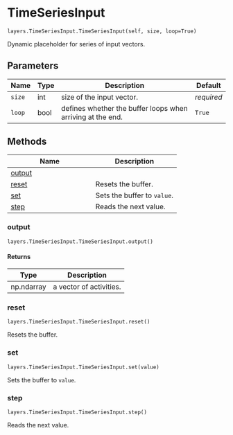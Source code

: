 # TimeSeriesInput { #water_tank.layers.TimeSeriesInput.TimeSeriesInput }

`layers.TimeSeriesInput.TimeSeriesInput(self, size, loop=True)`

Dynamic placeholder for series of input vectors.

## Parameters

| Name   | Type   | Description                                                | Default    |
|--------|--------|------------------------------------------------------------|------------|
| `size` | int    | size of the input vector.                                  | _required_ |
| `loop` | bool   | defines whether the buffer loops when arriving at the end. | `True`     |

## Methods

| Name | Description |
| --- | --- |
| [output](#water_tank.layers.TimeSeriesInput.TimeSeriesInput.output) |  |
| [reset](#water_tank.layers.TimeSeriesInput.TimeSeriesInput.reset) | Resets the buffer. |
| [set](#water_tank.layers.TimeSeriesInput.TimeSeriesInput.set) | Sets the buffer to `value`. |
| [step](#water_tank.layers.TimeSeriesInput.TimeSeriesInput.step) | Reads the next value. |

### output { #water_tank.layers.TimeSeriesInput.TimeSeriesInput.output }

`layers.TimeSeriesInput.TimeSeriesInput.output()`

#### Returns

| Type       | Description             |
|------------|-------------------------|
| np.ndarray | a vector of activities. |

### reset { #water_tank.layers.TimeSeriesInput.TimeSeriesInput.reset }

`layers.TimeSeriesInput.TimeSeriesInput.reset()`

Resets the buffer.

### set { #water_tank.layers.TimeSeriesInput.TimeSeriesInput.set }

`layers.TimeSeriesInput.TimeSeriesInput.set(value)`

Sets the buffer to `value`.

### step { #water_tank.layers.TimeSeriesInput.TimeSeriesInput.step }

`layers.TimeSeriesInput.TimeSeriesInput.step()`

Reads the next value.